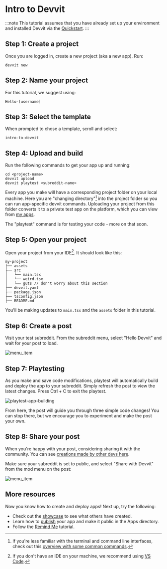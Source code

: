 
# Intro to Devvit

:::note
This tutorial assumes that you have already set up your environment and installed Devvit via the [Quickstart](../../quickstart.mdx).
:::

## Step 1: Create a project

Once you are logged in, create a new project (aka a new app). Run:

```
devvit new
```

## Step 2: Name your project

For this tutorial, we suggest using:

```
Hello-[username]
```

## Step 3: Select the template

When prompted to chose a template, scroll and select:

```
intro-to-devvit
```

## Step 4: Upload and build

Run the following commands to get your app up and running:

```
cd <project-name>
devvit upload
devvit playtest <subreddit-name>
```

Every app you make will have a corresponding project folder on your local machine. Here you are "changing directory"[^1] into the project folder so you can run app-specific devvit commands. Uploading your project from this folder converts it to a private test app on the platform, which you can view from [my apps](https://developers.reddit.com/my/apps).

The "playtest" command is for testing your code - more on that soon.

[^1]: If you're less familiar with the terminal and command line interfaces, check out this [overview with some common commands](https://tutorials.codebar.io/command-line/introduction/tutorial.html).

## Step 5: Open your project

Open your project from your IDE[^2]. It should look like this:

```text
my-project
├── assets
├── src
│   └── main.tsx
│   └── weird.tsx
│   └── guts // don't worry about this section
├── devvit.yaml
├── package.json
├── tsconfig.json
├── README.md
```

You'll be making updates to `main.tsx` and the `assets` folder in this tutorial.

[^2]: If you don't have an IDE on your machine, we recommend using [VS Code](https://code.visualstudio.com/).

## Step 6: Create a post

Visit your test subreddit. From the subreddit menu, select "Hello Devvit" and wait for your post to load.

![menu_item](../../assets/intro-to-devvit-sub-action.png)

## Step 7: Playtesting

As you make and save code modifications, playtest will automatically build and deploy the app to your subreddit. Simply refresh the post to view the latest changes. Press Ctrl + C to exit the playtest.

![playtest-app-building](../../assets/intro-to-devvit-playtesting.png)

From here, the post will guide you through three simple code changes! You can stop there, but we encourage you to experiment and make the post your own.

## Step 8: Share your post

When you're happy with your post, considering sharing it with the community. You can see [creations made by other devs here](https://www.reddit.com/r/hello_user/?f=flair_name%3A%22hello%20devvitor%22).

Make sure your subreddit is set to public, and select "Share with Devvit" from the mod menu on the post:

![menu_item](../../assets/intro-to-devvit-mod-action.png)

## More resources

Now you know how to create and deploy apps! Next up, try the following:

- Check out the [showcase](../../showcase/apps) to see what others have created.
- Learn how to [publish](../../publishing) your app and make it public in the Apps directory.
- Follow the [Remind Me](./remind_me) tutorial.
